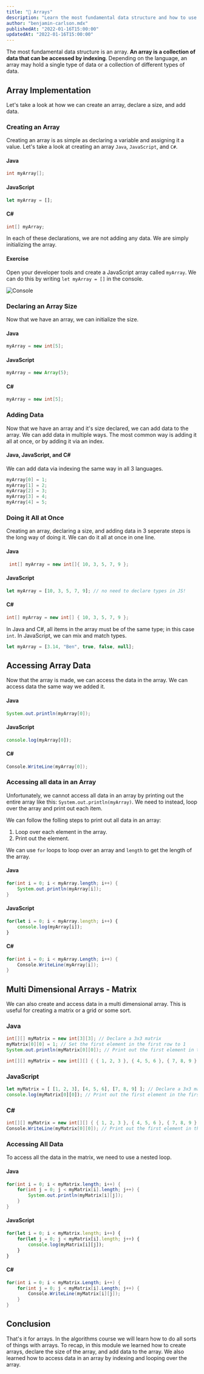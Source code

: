 ```yaml
---
title: "👶 Arrays"
description: "Learn the most fundamental data structure and how to use it. We create an array, add data to it, and access that data in Java, JavaScript, and C#."
author: "benjamin-carlson.mdx"
publishedAt: "2022-01-16T15:00:00"
updatedAt: "2022-01-16T15:00:00"
---
```


The most fundamental data structure is an array. **An array is a collection of data that can be accessed by indexing**. Depending on the language, an array may hold a single type of data or a collection of different types of data.

## Array Implementation

Let's take a look at how we can create an array, declare a size, and add data.

### Creating an Array

Creating an array is as simple as declaring a variable and assigning it a value. Let's take a look at creating an array `Java`, `JavaScript`, and `C#`.

#### Java

```java
int myArray[];
```

#### JavaScript

```javascript
let myArray = [];
```

#### C#

```csharp
int[] myArray;
```

In each of these declarations, we are not adding any data. We are simply initializing the array.

#### Exercise

Open your developer tools and create a JavaScript array called `myArray`. We can do this by writing `let myArray = []` in the console.

![Console](/content/courses/data-structures/arrays/console.png)

### Declaring an Array Size

Now that we have an array, we can initialize the size.

#### Java

```java
myArray = new int[5];
```

#### JavaScript

```javascript
myArray = new Array(5);
```

#### C#

```csharp
myArray = new int[5];
```

### Adding Data

Now that we have an array and it's size declared, we can add data to the array. We can add data in multiple ways. The most common way is adding it all at once, or by adding it via an index.

#### Java, JavaScript, and C#

We can add data via indexing the same way in all 3 languages.

```java
myArray[0] = 1;
myArray[1] = 2;
myArray[2] = 3;
myArray[3] = 4;
myArray[4] = 5;
```

### Doing it All at Once

Creating an array, declaring a size, and adding data in 3 seperate steps is the long way of doing it. We can do it all at once in one line.

#### Java

```java
 int[] myArray = new int[]{ 10, 3, 5, 7, 9 }; 
```

#### JavaScript

```javascript
let myArray = [10, 3, 5, 7, 9]; // no need to declare types in JS!
```

#### C#

```csharp
int[] myArray = new int[] { 10, 3, 5, 7, 9 };
```

In Java and C#, all items in the array must be of the same type; in this case `int`. In JavaScript, we can mix and match types.

```javascript
let myArray = [3.14, "Ben", true, false, null];
```

## Accessing Array Data

Now that the array is made, we can access the data in the array. We can access data the same way we added it.

#### Java

```java
System.out.println(myArray[0]);
```

#### JavaScript

```javascript
console.log(myArray[0]);
```

#### C#

```csharp
Console.WriteLine(myArray[0]);
```

### Accessing all data in an Array

Unfortunately, we cannot access all data in an array by printing out the entire array like this: `System.out.println(myArray)`. We need to instead, loop over the array and print out each item.

We can follow the folling steps to print out all data in an array:

1. Loop over each element in the array.
2. Print out the element.

We can use `for` loops to loop over an array and `length` to get the length of the array.

#### Java

```java
for(int i = 0; i < myArray.length; i++) {
    System.out.println(myArray[i]);
}
```

#### JavaScript

```javascript
for(let i = 0; i < myArray.length; i++) {
    console.log(myArray[i]);
}
```

#### C#

```csharp
for(int i = 0; i < myArray.Length; i++) {
    Console.WriteLine(myArray[i]);
}
```

## Multi Dimensional Arrays - Matrix

We can also create and access data in a multi dimensional array. This is useful for creating a matrix or a grid or some sort.

### Java

```java
int[][] myMatrix = new int[3][3]; // Declare a 3x3 matrix
myMatrix[0][0] = 1; // Set the first element in the first row to 1
System.out.println(myMatrix[0][0]); // Print out the first element in the first row

int[][] myMatrix = new int[][] { { 1, 2, 3 }, { 4, 5, 6 }, { 7, 8, 9 } }; // Declare a 3x3 matrix and add data in one line
```

### JavaScript

```javascript
let myMatrix = [ [1, 2, 3], [4, 5, 6], [7, 8, 9] ]; // Declare a 3x3 matrix and add data in one line
console.log(myMatrix[0][0]); // Print out the first element in the first row
```

### C#

```csharp
int[][] myMatrix = new int[][] { { 1, 2, 3 }, { 4, 5, 6 }, { 7, 8, 9 } }; // Declare a 3x3 matrix and add data in one line
Console.WriteLine(myMatrix[0][0]); // Print out the first element in the first row
```

### Accessing All Data

To access all the data in the matrix, we need to use a nested loop.

#### Java

```java
for(int i = 0; i < myMatrix.length; i++) {
    for(int j = 0; j < myMatrix[i].length; j++) {
        System.out.println(myMatrix[i][j]);
    }
}
```

#### JavaScript

```javascript
for(let i = 0; i < myMatrix.length; i++) {
    for(let j = 0; j < myMatrix[i].length; j++) {
        console.log(myMatrix[i][j]);
    }
}
```

#### C#

```csharp
for(int i = 0; i < myMatrix.Length; i++) {
    for(int j = 0; j < myMatrix[i].Length; j++) {
        Console.WriteLine(myMatrix[i][j]);
    }
}
```

## Conclusion

That's it for arrays. In the algorithms course we will learn how to do all sorts of things with arrays. To recap, in this module we learned how to create arrays, declare the size of the array, and add data to the array. We also learned how to access data in an array by indexing and looping over the array. 